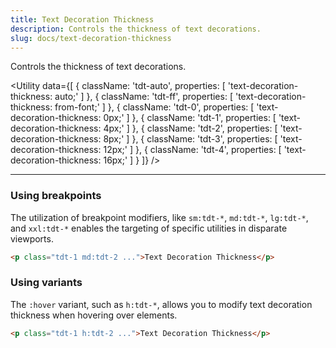 ```yaml
---
title: Text Decoration Thickness
description: Controls the thickness of text decorations.
slug: docs/text-decoration-thickness
---
```


Controls the thickness of text decorations.

<Utility
  data={[
    {
      className: 'tdt-auto',
      properties: [
        'text-decoration-thickness: auto;'
      ]
    },
    {
      className: 'tdt-ff',
      properties: [
        'text-decoration-thickness: from-font;'
      ]
    },
    {
      className: 'tdt-0',
      properties: [
        'text-decoration-thickness: 0px;'
      ]
    },
    {
      className: 'tdt-1',
      properties: [
        'text-decoration-thickness: 4px;'
      ]
    },
    {
      className: 'tdt-2',
      properties: [
        'text-decoration-thickness: 8px;'
      ]
    },
    {
      className: 'tdt-3',
      properties: [
        'text-decoration-thickness: 12px;'
      ]
    },
    {
      className: 'tdt-4',
      properties: [
        'text-decoration-thickness: 16px;'
      ]
    }
  ]}
/>

---

### Using breakpoints

The utilization of breakpoint modifiers, like `sm:tdt-*`, `md:tdt-*`, `lg:tdt-*`, and `xxl:tdt-*` enables the targeting of specific utilities in disparate viewports.

```html "md:tdt-2"
<p class="tdt-1 md:tdt-2 ...">Text Decoration Thickness</p>
```

### Using variants

The `:hover` variant, such as `h:tdt-*`, allows you to modify text decoration thickness when hovering over elements.

```html "h:tdt-2"
<p class="tdt-1 h:tdt-2 ...">Text Decoration Thickness</p>
```
